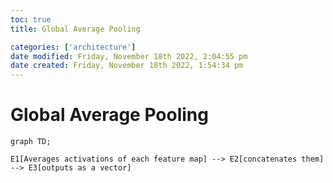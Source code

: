 ```yaml
---
toc: true
title: Global Average Pooling

categories: ['architecture']
date modified: Friday, November 18th 2022, 2:04:55 pm
date created: Friday, November 18th 2022, 1:54:34 pm
---
```


# Global Average Pooling

 ```mermaid
graph TD;

E1[Averages activations of each feature map] --> E2[concatenates them] --> E3[outputs as a vector]
```



